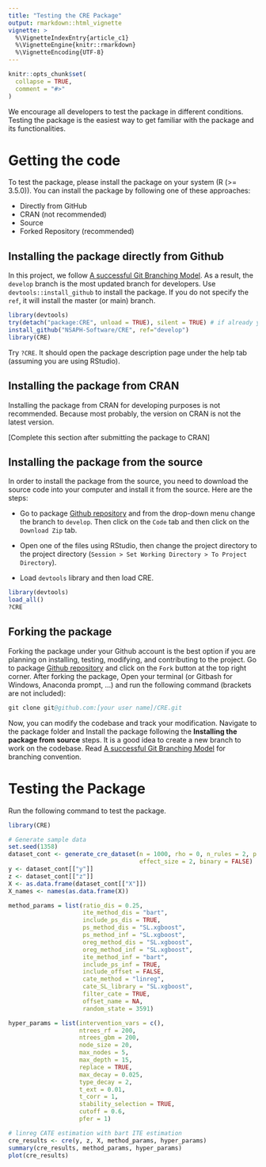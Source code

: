 ```yaml
---
title: "Testing the CRE Package"
output: rmarkdown::html_vignette
vignette: >
  %\VignetteIndexEntry{article_c1}
  %\VignetteEngine{knitr::rmarkdown}
  %\VignetteEncoding{UTF-8}
---
```


```r
knitr::opts_chunk$set(
  collapse = TRUE,
  comment = "#>"
)
```

We encourage all developers to test the package in different conditions. 
Testing the package is the easiest way to get familiar with the package and its 
functionalities.  

# Getting the code


To test the package, please install the package on your
system (R (>= 3.5.0)). You can install the package by following one of these 
approaches:

- Directly from GitHub
- CRAN (not recommended)
- Source 
- Forked Repository (recommended)

## Installing the package directly from Github

In this project, we follow [A successful Git Branching Model](https://nvie.com/posts/a-successful-git-branching-model/).
As a result, the `develop` branch is the most updated branch for developers. Use
`devtools::install_github` to install the package. If you do not specify the `ref`,
it will install the master (or main) branch.  

```R
library(devtools)
try(detach("package:CRE", unload = TRUE), silent = TRUE) # if already you have the package, detach and unload it, to have a new install. 
install_github("NSAPH-Software/CRE", ref="develop")
library(CRE)
```

Try `?CRE`. It should open the package description page under the help tab 
(assuming you are using RStudio).

## Installing the package from CRAN

Installing the package from CRAN for developing purposes is not recommended. 
Because most probably, the version on CRAN is not the latest version. 

[Complete this section after submitting the package to CRAN]

## Installing the package from the source

In order to install the package from the source, you need to download the source 
code into your computer and install it from the source. Here are the steps:

- Go to package [Github repository](https://github.com/NSAPH-Software/CRE) and from the 
drop-down menu change the branch to `develop`. Then click on the `Code` tab and 
then click on the `Download Zip` tab.

- Open one of the files using RStudio, then change the project directory to the 
project directory (`Session > Set Working Directory > To Project Directory`). 

- Load `devtools` library and then load CRE.

```R
library(devtools)
load_all()
?CRE
```

## Forking the package

Forking the package under your Github account is the best option if you are 
planning on installing, testing, modifying, and contributing to the 
project. Go to package [Github repository](https://github.com/NSAPH-Software/CRE) and 
click on the `Fork` button at the top right corner. After forking the package, 
Open your terminal (or Gitbash for Windows, Anaconda prompt, ...) and run the 
following command  (brackets are not included):

```S
git clone git@github.com:[your user name]/CRE.git
```

Now, you can modify the codebase and track your modification. Navigate to the 
package folder and Install the package following the 
**Installing the package from source** steps. It is a good idea 
to create a new branch to work on the codebase. Read 
[A successful Git Branching Model](https://nvie.com/posts/a-successful-git-branching-model/) for 
branching convention.

# Testing the Package

Run the following command to test the package. 

```r
library(CRE)

# Generate sample data
set.seed(1358)
dataset_cont <- generate_cre_dataset(n = 1000, rho = 0, n_rules = 2, p = 10,
                                     effect_size = 2, binary = FALSE)
y <- dataset_cont[["y"]]
z <- dataset_cont[["z"]]
X <- as.data.frame(dataset_cont[["X"]])
X_names <- names(as.data.frame(X))

method_params = list(ratio_dis = 0.25,
                     ite_method_dis = "bart",
                     include_ps_dis = TRUE,
                     ps_method_dis = "SL.xgboost",
                     ps_method_inf = "SL.xgboost",
                     oreg_method_dis = "SL.xgboost",
                     oreg_method_inf = "SL.xgboost",
                     ite_method_inf = "bart",
                     include_ps_inf = TRUE,
                     include_offset = FALSE,
                     cate_method = "linreg",
                     cate_SL_library = "SL.xgboost",
                     filter_cate = TRUE,
                     offset_name = NA,
                     random_state = 3591)

hyper_params = list(intervention_vars = c(),
                    ntrees_rf = 200,
                    ntrees_gbm = 200,
                    node_size = 20,
                    max_nodes = 5,
                    max_depth = 15,
                    replace = TRUE,
                    max_decay = 0.025,
                    type_decay = 2,
                    t_ext = 0.01,
                    t_corr = 1,
                    stability_selection = TRUE,
                    cutoff = 0.6,
                    pfer = 1)

# linreg CATE estimation with bart ITE estimation
cre_results <- cre(y, z, X, method_params, hyper_params)
summary(cre_results, method_params, hyper_params)
plot(cre_results)
```
